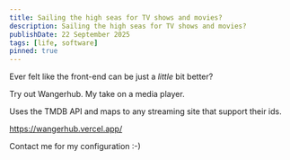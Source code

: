 ```yaml
---
title: Sailing the high seas for TV shows and movies?
description: Sailing the high seas for TV shows and movies?
publishDate: 22 September 2025
tags: [life, software]
pinned: true
---
```


Ever felt like the front-end can be just a *little* bit better?

Try out Wangerhub. My take on a media player.

Uses the TMDB API and maps to any streaming site that support their ids.

https://wangerhub.vercel.app/

Contact me for my configuration :-)
